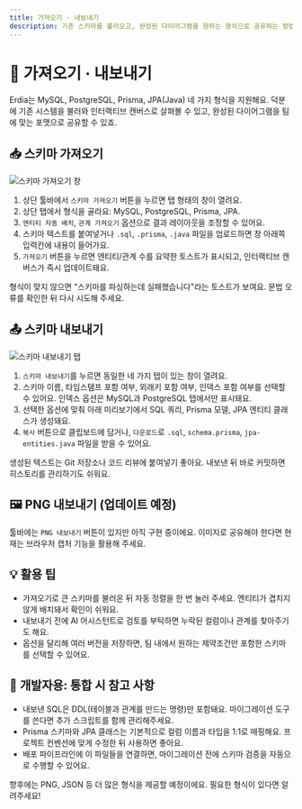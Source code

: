 ```yaml
---
title: 가져오기 · 내보내기
description: 기존 스키마를 불러오고, 완성된 다이어그램을 원하는 형식으로 공유하는 방법을 안내합니다
---
```



# 🔄 가져오기 · 내보내기

Erdia는 MySQL, PostgreSQL, Prisma, JPA(Java) 네 가지 형식을 지원해요. 덕분에 기존 시스템을 불러와 인터랙티브 캔버스로 살펴볼 수 있고, 완성된 다이어그램을 팀에 맞는 포맷으로 공유할 수 있죠.

## 📥 스키마 가져오기

![스키마 가져오기 창](/images/example.png)

1. 상단 툴바에서 `스키마 가져오기` 버튼을 누르면 탭 형태의 창이 열려요.
2. 상단 탭에서 형식을 골라요: MySQL, PostgreSQL, Prisma, JPA.
3. `엔티티 자동 배치`, `관계 가져오기` 옵션으로 결과 레이아웃을 조정할 수 있어요.
4. 스키마 텍스트를 붙여넣거나 `.sql`, `.prisma`, `.java` 파일을 업로드하면 창 아래쪽 입력칸에 내용이 들어가요.
5. `가져오기` 버튼을 누르면 엔티티/관계 수를 요약한 토스트가 표시되고, 인터랙티브 캔버스가 즉시 업데이트돼요.

<Callout type="warning">
형식이 맞지 않으면 "스키마를 파싱하는데 실패했습니다"라는 토스트가 보여요. 문법 오류를 확인한 뒤 다시 시도해 주세요.
</Callout>

## 📤 스키마 내보내기

![스키마 내보내기 탭](/images/example.png)

1. `스키마 내보내기`를 누르면 동일한 네 가지 탭이 있는 창이 열려요.
2. 스키마 이름, 타임스탬프 포함 여부, 외래키 포함 여부, 인덱스 포함 여부를 선택할 수 있어요. 인덱스 옵션은 MySQL과 PostgreSQL 탭에서만 표시돼요.
3. 선택한 옵션에 맞춰 아래 미리보기에서 SQL 쿼리, Prisma 모델, JPA 엔티티 클래스가 생성돼요.
4. `복사` 버튼으로 클립보드에 담거나, `다운로드`로 `.sql`, `schema.prisma`, `jpa-entities.java` 파일을 받을 수 있어요.

<Callout type="success">
생성된 텍스트는 Git 저장소나 코드 리뷰에 붙여넣기 좋아요. 내보낸 뒤 바로 커밋하면 히스토리를 관리하기도 쉬워요.
</Callout>

## 🖼️ PNG 내보내기 (업데이트 예정)

툴바에는 `PNG 내보내기` 버튼이 있지만 아직 구현 중이에요. 이미지로 공유해야 한다면 현재는 브라우저 캡처 기능을 활용해 주세요.

## 💡 활용 팁

- 가져오기로 큰 스키마를 불러온 뒤 자동 정렬을 한 번 눌러 주세요. 엔티티가 겹치지 않게 배치돼서 확인이 쉬워요.
- 내보내기 전에 AI 어시스턴트로 검토를 부탁하면 누락된 컬럼이나 관계를 찾아주기도 해요.
- 옵션을 달리해 여러 버전을 저장하면, 팀 내에서 원하는 제약조건만 포함한 스키마를 선택할 수 있어요.

## 🔌 개발자용: 통합 시 참고 사항

- 내보낸 SQL은 DDL(테이블과 관계를 만드는 명령)만 포함돼요. 마이그레이션 도구를 쓴다면 추가 스크립트를 함께 관리해주세요.
- Prisma 스키마와 JPA 클래스는 기본적으로 컬럼 이름과 타입을 1:1로 매핑해요. 프로젝트 컨벤션에 맞게 수정한 뒤 사용하면 좋아요.
- 배포 파이프라인에 이 파일들을 연결하면, 마이그레이션 전에 스키마 검증을 자동으로 수행할 수 있어요.

<Callout type="info">
향후에는 PNG, JSON 등 더 많은 형식을 제공할 예정이에요. 필요한 형식이 있다면 알려주세요!
</Callout>
